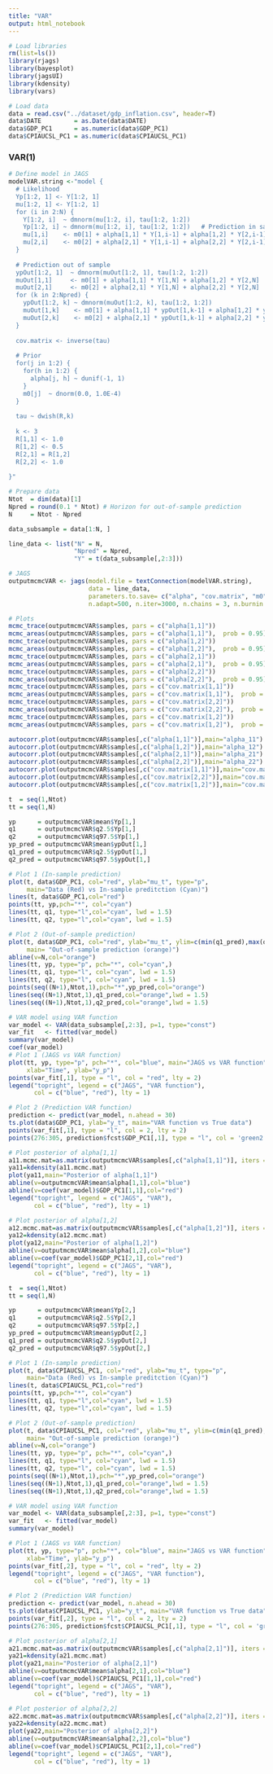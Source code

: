 ```yaml
---
title: "VAR"
output: html_notebook
---
```


```r
# Load libraries
rm(list=ls())
library(rjags)
library(bayesplot)
library(jagsUI)
library(kdensity)
library(vars)
```

```r
# Load data
data = read.csv("../dataset/gdp_inflation.csv", header=T)
data$DATE         = as.Date(data$DATE)
data$GDP_PC1      = as.numeric(data$GDP_PC1)
data$CPIAUCSL_PC1 = as.numeric(data$CPIAUCSL_PC1)
```

### VAR(1)
```r
# Define model in JAGS
modelVAR.string <-"model {
  # Likelihood
  Yp[1:2, 1] <- Y[1:2, 1]
  mu[1:2, 1] <- Y[1:2, 1]
  for (i in 2:N) {
    Y[1:2, i]  ~ dmnorm(mu[1:2, i], tau[1:2, 1:2])
    Yp[1:2, i] ~ dmnorm(mu[1:2, i], tau[1:2, 1:2])   # Prediction in sample 
    mu[1,i]    <- m0[1] + alpha[1,1] * Y[1,i-1] + alpha[1,2] * Y[2,i-1]
    mu[2,i]    <- m0[2] + alpha[2,1] * Y[1,i-1] + alpha[2,2] * Y[2,i-1]
  }
  
  # Prediction out of sample 
  ypOut[1:2, 1]  ~ dmnorm(muOut[1:2, 1], tau[1:2, 1:2])
  muOut[1,1]     <- m0[1] + alpha[1,1] * Y[1,N] + alpha[1,2] * Y[2,N]
  muOut[2,1]     <- m0[2] + alpha[2,1] * Y[1,N] + alpha[2,2] * Y[2,N]
  for (k in 2:Npred) {
    ypOut[1:2, k] ~ dmnorm(muOut[1:2, k], tau[1:2, 1:2])
    muOut[1,k]    <- m0[1] + alpha[1,1] * ypOut[1,k-1] + alpha[1,2] * ypOut[2,k-1]
    muOut[2,k]    <- m0[2] + alpha[2,1] * ypOut[1,k-1] + alpha[2,2] * ypOut[2,k-1]
  }
  
  cov.matrix <- inverse(tau)
  
  # Prior 
  for(j in 1:2) {
    for(h in 1:2) {
      alpha[j, h] ~ dunif(-1, 1)
    }
    m0[j]  ~ dnorm(0.0, 1.0E-4)
  }
  
  tau ~ dwish(R,k)
  
  k <- 3
  R[1,1] <- 1.0
  R[1,2] <- 0.5
  R[2,1] = R[1,2]
  R[2,2] <- 1.0
  
}"
```

```r
# Prepare data
Ntot  = dim(data)[1]
Npred = round(0.1 * Ntot) # Horizon for out-of-sample prediction
N     = Ntot - Npred

data_subsample = data[1:N, ]

line_data <- list("N" = N,
                  "Npred" = Npred,
                  "Y" = t(data_subsample[,2:3]))

# JAGS
outputmcmcVAR <- jags(model.file = textConnection(modelVAR.string),
                      data = line_data,
                      parameters.to.save= c("alpha", "cov.matrix", "m0", "Yp", "ypOut"), 
                      n.adapt=500, n.iter=3000, n.chains = 3, n.burnin = 500)
```

```r
# Plots
mcmc_trace(outputmcmcVAR$samples, pars = c("alpha[1,1]"))
mcmc_areas(outputmcmcVAR$samples, pars = c("alpha[1,1]"),  prob = 0.95)
mcmc_trace(outputmcmcVAR$samples, pars = c("alpha[1,2]"))
mcmc_areas(outputmcmcVAR$samples, pars = c("alpha[1,2]"),  prob = 0.95)
mcmc_trace(outputmcmcVAR$samples, pars = c("alpha[2,1]"))
mcmc_areas(outputmcmcVAR$samples, pars = c("alpha[2,1]"),  prob = 0.95)
mcmc_trace(outputmcmcVAR$samples, pars = c("alpha[2,2]"))
mcmc_areas(outputmcmcVAR$samples, pars = c("alpha[2,2]"),  prob = 0.95)
mcmc_trace(outputmcmcVAR$samples, pars = c("cov.matrix[1,1]"))
mcmc_areas(outputmcmcVAR$samples, pars = c("cov.matrix[1,1]"),  prob = 0.95)
mcmc_trace(outputmcmcVAR$samples, pars = c("cov.matrix[2,2]"))
mcmc_areas(outputmcmcVAR$samples, pars = c("cov.matrix[2,2]"),  prob = 0.95)
mcmc_trace(outputmcmcVAR$samples, pars = c("cov.matrix[1,2]"))
mcmc_areas(outputmcmcVAR$samples, pars = c("cov.matrix[1,2]"),  prob = 0.95)

autocorr.plot(outputmcmcVAR$samples[,c("alpha[1,1]")],main="alpha_11")
autocorr.plot(outputmcmcVAR$samples[,c("alpha[1,2]")],main="alpha_12")
autocorr.plot(outputmcmcVAR$samples[,c("alpha[2,1]")],main="alpha_21")
autocorr.plot(outputmcmcVAR$samples[,c("alpha[2,2]")],main="alpha_22")
autocorr.plot(outputmcmcVAR$samples[,c("cov.matrix[1,1]")],main="cov.matrix_11")
autocorr.plot(outputmcmcVAR$samples[,c("cov.matrix[2,2]")],main="cov.matrix_22")
autocorr.plot(outputmcmcVAR$samples[,c("cov.matrix[1,2]")],main="cov.matrix_12")
```

```r
t  = seq(1,Ntot)
tt = seq(1,N)

yp      = outputmcmcVAR$mean$Yp[1,]
q1      = outputmcmcVAR$q2.5$Yp[1,]
q2      = outputmcmcVAR$q97.5$Yp[1,]
yp_pred = outputmcmcVAR$mean$ypOut[1,]
q1_pred = outputmcmcVAR$q2.5$ypOut[1,]
q2_pred = outputmcmcVAR$q97.5$ypOut[1,]

# Plot 1 (In-sample prediction)
plot(t, data$GDP_PC1, col="red", ylab="mu_t", type="p",
     main="Data (Red) vs In-sample preditction (Cyan)")
lines(t, data$GDP_PC1,col="red")
points(tt, yp,pch="*", col="cyan")
lines(tt, q1, type="l",col="cyan", lwd = 1.5)
lines(tt, q2, type="l",col="cyan", lwd = 1.5)

# Plot 2 (Out-of-sample prediction)
plot(t, data$GDP_PC1, col="red", ylab="mu_t", ylim=c(min(q1_pred),max(q2_pred)),
     main= "Out-of-sample prediction (orange)")
abline(v=N,col="orange")
lines(tt, yp, type="p", pch="*", col="cyan",)
lines(tt, q1, type="l", col="cyan", lwd = 1.5)
lines(tt, q2, type="l", col="cyan", lwd = 1.5)
points(seq((N+1),Ntot,1),pch="*",yp_pred,col="orange")
lines(seq((N+1),Ntot,1),q1_pred,col="orange",lwd = 1.5)
lines(seq((N+1),Ntot,1),q2_pred,col="orange",lwd = 1.5)
```

```r
# VAR model using VAR function
var_model <- VAR(data_subsample[,2:3], p=1, type="const")
var_fit   <- fitted(var_model)
summary(var_model)
coef(var_model)
# Plot 1 (JAGS vs VAR function)
plot(tt, yp, type="p", pch="*", col="blue", main="JAGS vs VAR function",
     xlab="Time", ylab="y_p")
points(var_fit[,1], type = "l", col = "red", lty = 2)
legend("topright", legend = c("JAGS", "VAR function"),
       col = c("blue", "red"), lty = 1)

# Plot 2 (Prediction VAR function)
prediction <- predict(var_model, n.ahead = 30)
ts.plot(data$GDP_PC1, ylab="y_t", main="VAR function vs True data")
points(var_fit[,1], type = "l", col = 2, lty = 2)
points(276:305, prediction$fcst$GDP_PC1[,1], type = "l", col = 'green2', lty = 2)

# Plot posterior of alpha[1,1]
a11.mcmc.mat=as.matrix(outputmcmcVAR$samples[,c("alpha[1,1]")], iters = FALSE)
ya11=kdensity(a11.mcmc.mat)
plot(ya11,main="Posterior of alpha[1,1]")
abline(v=outputmcmcVAR$mean$alpha[1,1],col="blue")
abline(v=coef(var_model)$GDP_PC1[1,1],col="red")
legend("topright", legend = c("JAGS", "VAR"),
       col = c("blue", "red"), lty = 1)

# Plot posterior of alpha[1,2]
a12.mcmc.mat=as.matrix(outputmcmcVAR$samples[,c("alpha[1,2]")], iters = FALSE)
ya12=kdensity(a12.mcmc.mat)
plot(ya12,main="Posterior of alpha[1,2]")
abline(v=outputmcmcVAR$mean$alpha[1,2],col="blue")
abline(v=coef(var_model)$GDP_PC1[2,1],col="red")
legend("topright", legend = c("JAGS", "VAR"),
       col = c("blue", "red"), lty = 1)

```

```r
t  = seq(1,Ntot)
tt = seq(1,N)

yp      = outputmcmcVAR$mean$Yp[2,]
q1      = outputmcmcVAR$q2.5$Yp[2,]
q2      = outputmcmcVAR$q97.5$Yp[2,]
yp_pred = outputmcmcVAR$mean$ypOut[2,]
q1_pred = outputmcmcVAR$q2.5$ypOut[2,]
q2_pred = outputmcmcVAR$q97.5$ypOut[2,]

# Plot 1 (In-sample prediction)
plot(t, data$CPIAUCSL_PC1, col="red", ylab="mu_t", type="p",
     main="Data (Red) vs In-sample preditction (Cyan)")
lines(t, data$CPIAUCSL_PC1,col="red")
points(tt, yp,pch="*", col="cyan")
lines(tt, q1, type="l",col="cyan", lwd = 1.5)
lines(tt, q2, type="l",col="cyan", lwd = 1.5)

# Plot 2 (Out-of-sample prediction)
plot(t, data$CPIAUCSL_PC1, col="red", ylab="mu_t", ylim=c(min(q1_pred),max(q2_pred)),
     main= "Out-of-sample prediction (orange)")
abline(v=N,col="orange")
lines(tt, yp, type="p", pch="*", col="cyan",)
lines(tt, q1, type="l", col="cyan", lwd = 1.5)
lines(tt, q2, type="l", col="cyan", lwd = 1.5)
points(seq((N+1),Ntot,1),pch="*",yp_pred,col="orange")
lines(seq((N+1),Ntot,1),q1_pred,col="orange",lwd = 1.5)
lines(seq((N+1),Ntot,1),q2_pred,col="orange",lwd = 1.5)
```

```r
# VAR model using VAR function
var_model <- VAR(data_subsample[,2:3], p=1, type="const")
var_fit   <- fitted(var_model)
summary(var_model)

# Plot 1 (JAGS vs VAR function)
plot(tt, yp, type="p", pch="*", col="blue", main="JAGS vs VAR function",
     xlab="Time", ylab="y_p")
points(var_fit[,2], type = "l", col = "red", lty = 2)
legend("topright", legend = c("JAGS", "VAR function"),
       col = c("blue", "red"), lty = 1)

# Plot 2 (Prediction VAR function)
prediction <- predict(var_model, n.ahead = 30)
ts.plot(data$CPIAUCSL_PC1, ylab="y_t", main="VAR function vs True data")
points(var_fit[,2], type = "l", col = 2, lty = 2)
points(276:305, prediction$fcst$CPIAUCSL_PC1[,1], type = "l", col = 'green2', lty = 2)

# Plot posterior of alpha[2,1]
a21.mcmc.mat=as.matrix(outputmcmcVAR$samples[,c("alpha[2,1]")], iters = FALSE)
ya21=kdensity(a21.mcmc.mat)
plot(ya21,main="Posterior of alpha[2,1]")
abline(v=outputmcmcVAR$mean$alpha[2,1],col="blue")
abline(v=coef(var_model)$CPIAUCSL_PC1[1,1],col="red")
legend("topright", legend = c("JAGS", "VAR"),
       col = c("blue", "red"), lty = 1)

# Plot posterior of alpha[2,2]
a22.mcmc.mat=as.matrix(outputmcmcVAR$samples[,c("alpha[2,2]")], iters = FALSE)
ya22=kdensity(a22.mcmc.mat)
plot(ya22,main="Posterior of alpha[2,2]")
abline(v=outputmcmcVAR$mean$alpha[2,2],col="blue")
abline(v=coef(var_model)$CPIAUCSL_PC1[2,1],col="red")
legend("topright", legend = c("JAGS", "VAR"),
       col = c("blue", "red"), lty = 1)
```
